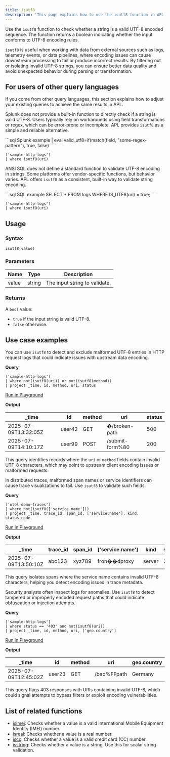 ```yaml
---
title: isutf8
description: 'This page explains how to use the isutf8 function in APL.'
---
```


Use the `isutf8` function to check whether a string is a valid UTF-8 encoded sequence. The function returns a boolean indicating whether the input conforms to UTF-8 encoding rules. 

`isutf8` is useful when working with data from external sources such as logs, telemetry events, or data pipelines, where encoding issues can cause downstream processing to fail or produce incorrect results. By filtering out or isolating invalid UTF-8 strings, you can ensure better data quality and avoid unexpected behavior during parsing or transformation.

## For users of other query languages

If you come from other query languages, this section explains how to adjust your existing queries to achieve the same results in APL.

<AccordionGroup>
<Accordion title="Splunk SPL users">

Splunk does not provide a built-in function to directly check if a string is valid UTF-8. Users typically rely on workarounds using field transformations or regex, which can be error-prone or incomplete. APL provides `isutf8` as a simple and reliable alternative.

<CodeGroup>
```sql Splunk example
| eval valid_utf8=if(match(field, "some-regex-pattern"), true, false)
````

```kusto APL equivalent
['sample-http-logs']
| where isutf8(uri)
```

</CodeGroup>

</Accordion>
<Accordion title="ANSI SQL users">

ANSI SQL does not define a standard function to validate UTF-8 encoding in strings. Some platforms offer vendor-specific functions, but behavior varies. APL offers `isutf8` as a consistent, built-in way to validate string encoding.

<CodeGroup>
```sql SQL example
SELECT * FROM logs WHERE IS_UTF8(uri) = true;
```

```kusto APL equivalent
['sample-http-logs']
| where isutf8(uri)
```

</CodeGroup>

</Accordion>
</AccordionGroup>

## Usage

### Syntax

```kusto
isutf8(value)
```

### Parameters

| Name  | Type   | Description                   |
| ----- | ------ | ----------------------------- |
| value | string | The input string to validate. |

### Returns

A `bool` value:

- `true` if the input string is valid UTF-8.
- `false` otherwise.

## Use case examples

<Tabs>
<Tab title="Log analysis">

You can use `isutf8` to detect and exclude malformed UTF-8 entries in HTTP request logs that could indicate issues with upstream data encoding.

**Query**

```kusto
['sample-http-logs']
| where not(isutf8(uri)) or not(isutf8(method))
| project _time, id, method, uri, status
```

[Run in Playground](https://play.axiom.co/axiom-play-qf1k/query?initForm=%7B%22apl%22%3A%22%5B'sample-http-logs'%5D%20%7C%20where%20not%28isutf8%28uri%29%29%20or%20not%28isutf8%28method%29%29%20%7C%20project%20_time%2C%20id%2C%20method%2C%20uri%2C%20status%22%7D)

**Output**

| _time               | id     | method | uri             | status |
| -------------------- | ------ | ------ | --------------- | ------ |
| 2025-07-09T13:32:05Z | user42 | GET    | �/broken-path   | 500    |
| 2025-07-09T14:10:17Z | user99 | POST   | /submit-form%80 | 200    |

This query identifies records where the `uri` or `method` fields contain invalid UTF-8 characters, which may point to upstream client encoding issues or malformed requests.

</Tab>
<Tab title="OpenTelemetry traces">

In distributed traces, malformed span names or service identifiers can cause trace visualizations to fail. Use `isutf8` to validate such fields.

**Query**

```kusto
['otel-demo-traces']
| where not(isutf8(['service.name']))
| project _time, trace_id, span_id, ['service.name'], kind, status_code
```

[Run in Playground](https://play.axiom.co/axiom-play-qf1k/query?initForm=%7B%22apl%22%3A%22%5B'otel-demo-traces'%5D%20%7C%20where%20not%28isutf8%28%5B'service.name'%5D%29%29%20%7C%20project%20_time%2C%20trace_id%2C%20span_id%2C%20%5B'service.name'%5D%2C%20kind%2C%20status_code%22%7D)

**Output**

| _time               | trace_id | span_id | ['service.name'] | kind   | status_code |
| -------------------- | --------- | -------- | ----------------- | ------ | ------------ |
| 2025-07-09T13:50:10Z | abc123    | xyz789   | fron��dproxy      | server | 200          |

This query isolates spans where the service name contains invalid UTF-8 characters, helping you detect encoding issues in trace metadata.

</Tab>
<Tab title="Security logs">

Security analysts often inspect logs for anomalies. Use `isutf8` to detect tampered or improperly encoded request paths that could indicate obfuscation or injection attempts.

**Query**

```kusto
['sample-http-logs']
| where status == '403' and not(isutf8(uri))
| project _time, id, method, uri, ['geo.country']
```

[Run in Playground](https://play.axiom.co/axiom-play-qf1k/query?initForm=%7B%22apl%22%3A%22%5B'sample-http-logs'%5D%20%7C%20where%20status%20%3D%3D%20'403'%20and%20not(isutf8(uri))%20%7C%20project%20_time%2C%20id%2C%20method%2C%20uri%2C%20%5B'geo.country'%5D%22%7D)

**Output**

| _time               | id     | method | uri         | geo.country |
| -------------------- | ------ | ------ | ----------- | ----------- |
| 2025-07-09T12:45:02Z | user23 | GET    | /bad%FFpath | Germany     |

This query flags 403 responses with URIs containing invalid UTF-8, which could signal attempts to bypass filters or exploit encoding vulnerabilities.

</Tab>
</Tabs>

## List of related functions

- [isimei](/apl/scalar-functions/type-functions/isimei): Checks whether a value is a valid International Mobile Equipment Identity (IMEI) number.
- [isreal](/apl/scalar-functions/type-functions/ismap): Checks whether a value is a real number.
- [iscc](/apl/scalar-functions/type-functions/iscc): Checks whether a value is a valid credit card (CC) number.
- [isstring](/apl/scalar-functions/type-functions/isstring): Checks whether a value is a string. Use this for scalar string validation.
